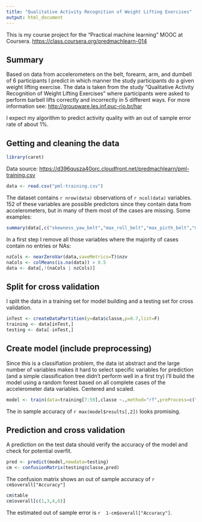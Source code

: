 ```yaml
---
title: "Qualitative Activity Recognition of Weight Lifting Exercises"
output: html_document
---
```

This is my course project for the "Practical machine learning" MOOC at Coursera. 
<https://class.coursera.org/predmachlearn-014>

## Summary
Based on data from accelerometers on the belt, forearm, arm, and dumbell of 6 participants I predict in which manner the study participants do a given weight lifting exercise. The data is taken from the study "Qualitative Activity Recognition of Weight Lifting Exercises" where participants were asked to perform barbell lifts correctly and incorrectly in 5 different ways. For more information see: <http://groupware.les.inf.puc-rio.br/har>

I expect my algorithm to predict activity quality with an out of sample error rate of about 1%. 

## Getting and cleaning the data
```r
library(caret)
```

Data source: <https://d396qusza40orc.cloudfront.net/predmachlearn/pml-training.csv>
```r
data <- read.csv("pml-training.csv")
```
The dataset contains `r nrow(data) ` observations of `r ncol(data) ` variables. 152 of these variables are possible predictors since they contain data from accelerometers, but in many of them most of the cases are missing. 
Some examples: 
```r
summary(data[,c("skewness_yaw_belt","max_roll_belt","max_picth_belt","max_yaw_belt")])
```
In a first step I remove all those variables where the majority of cases contain no entries or NAs:
```r
nzCols <- nearZeroVar(data,saveMetrics=T)$nzv
naCols <- colMeans(is.na(data)) > 0.5
data <- data[,!(naCols | nzCols)]
```
## Split for cross validation
I split the data in a training set for model building and a testing set for cross validation.
```r
inTest <- createDataPartition(y=data$classe,p=0.7,list=F)
training <- data[inTest,]
testing <- data[-inTest,]
```

## Create model (include preprocessing)
Since this is a classifiation problem, the data ist abstract and the large number of variables makes it hard to select specific variables for prediction (and a simple classification tree didn't perform well in a first try) I'll
build the model using a random forest based on all complete cases of the accelerometer data variables. Centered and scaled.
```r
model <- train(data=training[7:59],classe ~.,method="rf",preProcess=c("center", "scale"))
```
The in sample accuracy of `r max(model$results[,2]) ` looks promising.

## Prediction and cross validation
A prediction on the test data should verify the accuracy of the model and check for potential overfit.
```r
pred <- predict(model,newdata=testing) 
cm <- confusionMatrix(testing$classe,pred)
```
The confusion matrix shows an out of sample accuracy of `r cm$overall["Accuracy"]`
```r
cm$table
cm$overall[c(1,3,4,6)]
```
The estimated out of sample error is `r  1-cm$overall["Accuracy"]`.